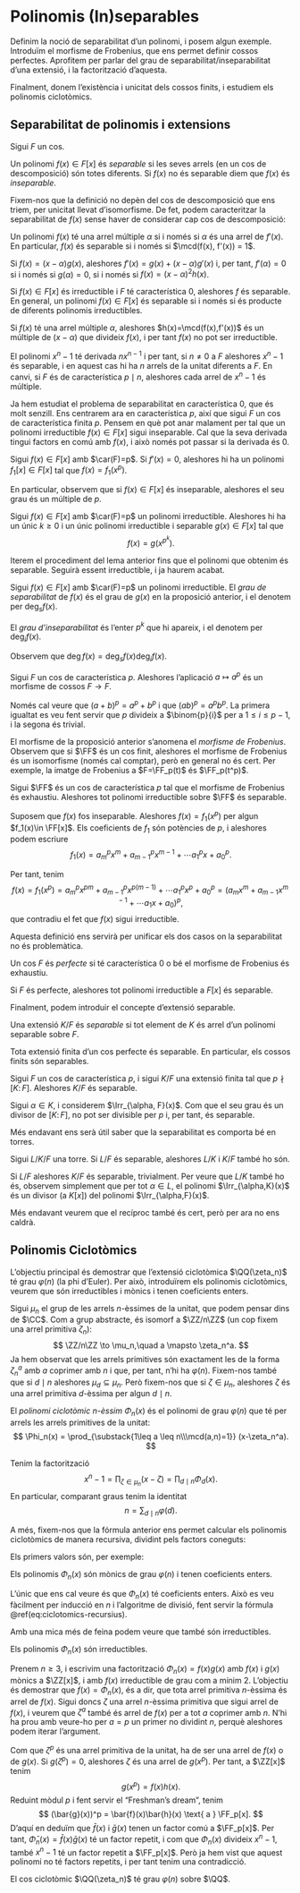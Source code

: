 # Polinomis (In)separables

Definim la noció de separabilitat d'un polinomi, i posem algun exemple. Introduïm el morfisme de Frobenius,
que ens permet definir cossos perfectes. Aprofitem per parlar del grau de separabilitat/inseparabilitat d'una
extensió, i la factorització d'aquesta.

Finalment, donem l'existència i unicitat dels cossos finits, i estudiem els polinomis ciclotòmics.

## Separabilitat de polinomis i extensions

Sigui $F$ un cos.

::: {.definition #separabilitat name="separabilitat"}
Un polinomi $f(x)\in F[x]$ és *separable* si les seves arrels (en un cos de descomposició) són totes diferents. Si $f(x)$
no és separable diem que $f(x)$ és *inseparable*.
:::

Fixem-nos que la definició no depèn del cos de descomposició que ens triem, per unicitat llevat d'isomorfisme. De fet, podem
caracteritzar la separabilitat de $f(x)$ sense haver de considerar cap cos de descomposició:

::: {.proposition #separabilitat-iff-coprimer-derivada}
Un polinomi $f(x)$ té una arrel múltiple $\alpha$ si i només si $\alpha$ és una arrel de $f'(x)$. En particular, $f(x)$
és separable si i només si $\mcd(f(x), f'(x)) = 1$.
:::
::: {.proof}
Si $f(x)=(x-\alpha) g(x)$, aleshores $f'(x) = g(x) + (x-\alpha)g'(x)$ i, per tant, $f'(\alpha)=0$ si i només si $g(\alpha)=0$,
si i només si $f(x)=(x-\alpha)^2h(x)$.
:::
::: {.corollary}
Si $f(x)\in F[x]$ és irreductible i $F$ té característica $0$, aleshores $f$ és separable. En general,
un polinomi $f(x)\in F[x]$ és separable si i només si és producte de diferents polinomis irreductibles.
:::
::: {.proof}
Si $f(x)$ té una arrel múltiple $\alpha$, aleshores $h(x)=\mcd(f(x),f'(x))$ és un múltiple de $(x-\alpha)$ que divideix $f(x)$,
i per tant $f(x)$ no pot ser irreductible.
:::

::: {.example}
El polinomi $x^n-1$ té derivada $nx^{n-1}$ i per tant, si $n\neq 0$ a $F$ aleshores $x^n-1$ és separable, i en aquest cas hi ha $n$
arrels de la unitat diferents a $F$. En canvi, si $F$ és de característica $p\mid n$, aleshores cada arrel de $x^n-1$ és múltiple.
:::

Ja hem estudiat el problema de separabilitat en característica $0$, que és molt senzill. Ens centrarem ara en característica $p$, així que
sigui $F$ un cos de característica finita $p$. Pensem en què pot anar malament per tal que un polinomi irreductible $f(x)\in F[x]$ sigui inseparable. Cal que la seva derivada
tingui factors en comú amb $f(x)$, i això només pot passar si la derivada és $0$.

::: {.lemma}
Sigui $f(x)\in F[x]$ amb  $\car(F)=p$. Si $f'(x)=0$, aleshores hi ha un polinomi $f_1[x]\in F[x]$ tal que $f(x)=f_1(x^p)$.
:::

En particular, observem que si $f(x)\in F[x]$ és inseparable, aleshores el seu grau és un múltiple de $p$.

::: {.proposition}
Sigui $f(x)\in F[x]$ amb $\car(F)=p$ un polinomi irreductible. Aleshores hi ha un únic $k\geq 0$ i un únic
polinomi irreductible i separable $g(x)\in F[x]$ tal que
$$
f(x)=g(x^{p^k}).
$$
:::
::: {.proof}
Iterem el procediment del lema anterior fins que el polinomi que obtenim és separable. Seguirà essent
irreductible, i ja haurem acabat.
:::

::: {.definition #grau-separabilitat name="grau de separabilitat"}
Sigui $f(x)\in F[x]$ amb $\car(F)=p$ un polinomi irreductible. El *grau de separabilitat* de $f(x)$
és el grau de $g(x)$ en la proposició anterior, i el denotem per $\deg_s f(x)$.

El *grau d'inseparabilitat* és l'enter $p^k$ que hi apareix, i el denotem per $\deg_i f(x)$.
:::

Observem que $\deg f(x) = \deg_s f(x) \deg_i f(x)$.

::: {.proposition #frobenius}
Sigui $F$ un cos de característica $p$. Aleshores l'aplicació $a \mapsto a^p$ és un morfisme de cossos $F\to F$.
:::
::: {.proof}
Només cal veure que $(a+b)^p = a^p + b^p$ i que $(ab)^p = a^p b^p$. La primera igualtat es veu fent servir que $p$ divideix a $\binom{p}{i}$
per a $1\leq i\leq p-1$, i la segona és trivial.
:::

El morfisme de la proposició anterior s'anomena el *morfisme de Frobenius*. Observem que si $\FF$ és un cos finit, aleshores el morfisme de
Frobenius és un isomorfisme (només cal comptar), però en general no és cert.
Per exemple, la imatge de Frobenius a $F=\FF_p(t)$ és $\FF_p(t^p)$.

::: {.proposition}
Sigui $\FF$ és un cos de característica $p$ tal que el morfisme
de Frobenius és exhaustiu. Aleshores tot polinomi irreductible sobre $\FF$ és separable.
:::
::: {.proof}
Suposem que $f(x)$ fos inseparable. Aleshores $f(x)=f_1(x^p)$ per algun $f_1(x)\in \FF[x]$. Els coeficients de $f_1$ són potències de $p$, i
aleshores podem escriure
$$f_1(x)=a_m^px^m+a_{m-1}^px^{m-1}+\cdots a_1^px + a_0^p.$$

Per tant, tenim
$$
f(x)=f_1(x^p) = a_m^px^{pm}+a_{m-1}^px^{p(m-1)}+\cdots a_1^px^p + a_0^p = \left(a_mx^m+a_{m-1}x^{m-1}+\cdots a_1x + a_0\right)^p,
$$
que contradiu el fet que $f(x)$ sigui irreductible.
:::

Aquesta definició ens servirà per unificar els dos casos on la separabilitat no és problemàtica.

::: {.definition #cos-perfecte name="cos perfecte"}
Un cos $F$ és *perfecte* si té característica $0$ o bé el morfisme de Frobenius és exhaustiu.
:::

::: {.corollary}
Si $F$ és perfecte, aleshores tot polinomi irreductible a $F[x]$ és separable.
:::


Finalment, podem introduir el concepte d'extensió separable.

::: {.definition #ext-separable name="extensió separable"}
Una extensió $K/F$ és *separable* si tot element de $K$ és arrel d'un polinomi separable sobre $F$.
:::
::: {.corollary}
Tota extensió finita d'un cos perfecte és separable. En particular, els cossos finits són separables.
:::

::: {.corollary}
Sigui $F$ un cos de característica $p$, i sigui $K/F$ una extensió finita tal que $p \nmid [K\colon F]$.
Aleshores $K/F$ és separable.
:::
::: {.proof}
Sigui $\alpha \in K$, i considerem $\Irr_{\alpha, F}(x)$. Com que el seu grau és un divisor de $[K\colon F]$,
no pot ser divisible per $p$ i, per tant, és separable.
:::

Més endavant ens serà útil saber que la separabilitat es comporta bé en torres.

::: {.lemma}
Sigui $L/K/F$ una torre. Si $L/F$ és separable, aleshores $L/K$ i $K/F$ també ho són.
:::

::: {.proof}
Si $L/F$ aleshores $K/F$ és separable, trivialment. Per veure que $L/K$ també ho és, observem
simplement que per tot $\alpha\in L$, el polinomi $\Irr_{\alpha,K}(x)$ és un divisor (a $K[x]$) del polinomi $\Irr_{\alpha,F}(x)$.
:::

Més endavant veurem que el recíproc també és cert, però per ara no ens caldrà.


## Polinomis Ciclotòmics {#ciclotomics}

L'objectiu principal és demostrar que l'extensió ciclotòmica $\QQ(\zeta_n)$ té grau $\varphi(n)$ (la phi d'Euler). Per això,
introduïrem els polinomis ciclotòmics, veurem que són irreductibles i mònics i tenen coeficients enters.

Sigui $\mu_n$ el grup de les arrels $n$-èssimes de la unitat, que podem pensar dins de $\CC$.
Com a grup abstracte, és isomorf a $\ZZ/n\ZZ$ (un cop fixem una arrel primitiva $\zeta_n$):
$$
\ZZ/n\ZZ \to \mu_n,\quad a \mapsto \zeta_n^a.
$$
Ja hem observat que les arrels primitives són exactament les de la forma $\zeta_n^a$ amb $a$ coprimer amb $n$
i que, per tant, n'hi ha $\varphi(n)$. Fixem-nos també que si $d\mid n$ aleshores $\mu_d \subseteq \mu_n$.
Però fixem-nos que si $\zeta\in \mu_n$, aleshores $\zeta$ és una arrel primitiva $d$-èssima per algun $d \mid n$.

::: {.definition #polinomi-ciclotomic name="polinomi ciclotòmic"}
El *polinomi ciclotòmic $n$-èssim* $\Phi_n(x)$ és el polinomi de grau $\varphi(n)$ que té per arrels
les arrels primitives de la unitat:
$$
\Phi_n(x) = \prod_{\substack{1\leq a \leq n\\\mcd(a,n)=1}} (x-\zeta_n^a).
$$
:::

Tenim la factorització
$$
x^n - 1= \prod_{\zeta \in \mu_n} (x-\zeta) = \prod_{d\mid n} \Phi_d(x).
$$
En particular, comparant graus tenim la identitat
$$
n = \sum_{d \mid n} \varphi(d).
$$


A més, fixem-nos que la fórmula anterior ens permet calcular els polinomis ciclotòmics de manera recursiva,
dividint pels factors coneguts:
\begin{equation}
\Phi_n(x) = \frac{x^n - 1}{\displaystyle\prod_{\substack{d \mid n\\d < n}} \Phi_d(x)}.
(\#eq:ciclotomics-recursius)
\end{equation}


Els primers valors són, per exemple:

\begin{align*}
\Phi_1(x) &= x-1&\Phi_2(x) &= x+1\\
\Phi_{3}(x) &= x^{2} + x + 1 &\Phi_{4}(x) &= x^{2} + 1 \\
\Phi_{5}(x) &= x^{4} + x^{3} + x^{2} + x + 1 &\Phi_{6}(x) &= x^{2} - x + 1 \\
\Phi_{7}(x) &= x^{6} + x^{5} + x^{4} + x^{3} + x^{2} + x + 1 & \Phi_{8}(x) &= x^{4} + 1 \\
\Phi_{9}(x) &= x^{6} + x^{3} + 1 & \Phi_{10}(x) &= x^{4} - x^{3} + x^{2} - x + 1
\end{align*}

::: {.lemma}
Els polinomis $\Phi_n(x)$ són mònics de grau $\varphi(n)$ i tenen coeficients enters.
:::
::: {.proof}
L'únic que ens cal veure és que $\Phi_n(x)$ té coeficients enters. Això es veu fàcilment per inducció en $n$
i l'algoritme de divisió, fent servir la fórmula \@ref(eq:ciclotomics-recursius).
:::

Amb una mica més de feina podem veure que també són irreductibles.

::: {.theorem #ciclotomics-irreductibles}
Els polinomis $\Phi_n(x)$ són irreductibles.
:::
::: {.proof}
Prenem $n\geq 3$, i escrivim una factorització $\Phi_n(x)=f(x)g(x)$ amb $f(x)$ i $g(x)$ mònics a $\ZZ[x]$, i amb $f(x)$
irreductible de grau com a mínim $2$. L'objectiu és demostrar que $f(x)=\Phi_n(x)$, és a dir, que tota arrel primitiva $n$-èssima
és arrel de $f(x)$. Sigui doncs $\zeta$ una arrel $n$-èssima primitiva que sigui arrel de $f(x)$, i veurem
que $\zeta^a$ també és arrel de $f(x)$ per a tot $a$ coprimer amb $n$. N'hi ha prou amb veure-ho per $a=p$ un primer no dividint $n$,
perquè aleshores podem iterar l'argument.

Com que $\zeta^p$ és una arrel primitiva de la unitat, ha de ser una arrel de $f(x)$ o de $g(x)$. Si $g(\zeta^p)=0$, aleshores $\zeta$
és una arrel de $g(x^p)$. Per tant, a $\ZZ[x]$ tenim
$$
g(x^p) = f(x)h(x).
$$
Reduint mòdul $p$ i fent servir el "Freshman's dream", tenim
$$
(\bar{g}(x))^p = \bar{f}(x)\bar{h}(x) \text{ a } \FF_p[x].
$$
D'aquí en deduïm que $\bar{f}(x)$ i $\bar{g}(x)$ tenen un factor comú a $\FF_p[x]$. Per tant, $\bar{\Phi}_n(x)=\bar{f}(x)\bar{g}(x)$ té un
factor repetit, i com que $\Phi_n(x)$ divideix $x^n-1$, també $x^n-1$ té un factor repetit a $\FF_p[x]$. Però ja hem vist que aquest
polinomi no té factors repetits, i per tant tenim una contradicció.
:::

::: {.corollary}
El cos ciclotòmic $\QQ(\zeta_n)$ té grau $\varphi(n)$ sobre $\QQ$.
:::
